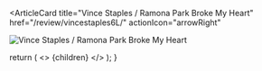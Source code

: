 <ArticleCard
  title="Vince Staples / Ramona Park Broke My Heart"
  href="/review/vincestaples6L/"
  actionIcon="arrowRight"
>

![Vince Staples / Ramona Park Broke My Heart](../../images/cd/vincestaples6L.jpg)

</ArticleCard>

  return (
    <>
      {children}
    </>
  );
}